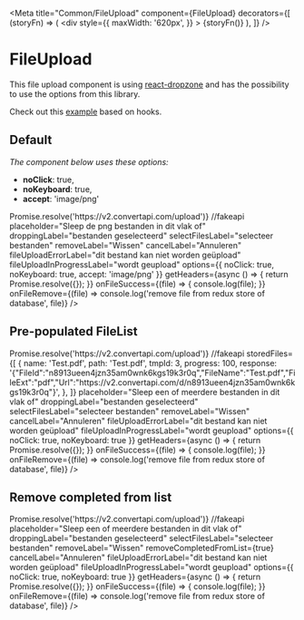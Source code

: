 
<Meta
	title="Common/FileUpload"
	component={FileUpload}
	decorators={[
		(storyFn) => (
			<div
				style={{
					maxWidth: '620px',
				}}
			>
				{storyFn()}
			</div>
		),
	]}
/>

# FileUpload

This file upload component is using [react-dropzone](https://react-dropzone.js.org/) and has the possibility to use the options from this library.

Check out this [example](https://react-dropzone.js.org/#!/Basic%20example) based on hooks.

## Default

_The component below uses these options:_

-   **noClick**: true,
-   **noKeyboard**: true,
-   **accept**: 'image/png'

<Canvas>
	<Story name="Default">
		<FileUpload
			getPostUrl={() => Promise.resolve('https://v2.convertapi.com/upload')} //fakeapi
			placeholder="Sleep de png bestanden in dit vlak of"
			droppingLabel="bestanden geselecteerd"
			selectFilesLabel="selecteer bestanden"
			removeLabel="Wissen"
			cancelLabel="Annuleren"
			fileUploadErrorLabel="dit bestand kan niet worden geüpload"
			fileUploadInProgressLabel="wordt geupload"
			options={{ noClick: true, noKeyboard: true, accept: 'image/png' }}
			getHeaders={async () => {
				return Promise.resolve({});
			}}
			onFileSuccess={(file) => {
				console.log(file);
			}}
			onFileRemove={(file) => console.log('remove file from redux store of database', file)}
		/>
	</Story>
</Canvas>

## Pre-populated FileList

<Canvas>
	<Story name="Pre-populated FileList">
		<FileUpload
			getPostUrl={() => Promise.resolve('https://v2.convertapi.com/upload')} //fakeapi
			storedFiles={[
				{
					name: 'Test.pdf',
					path: 'Test.pdf',
					tmpId: 3,
					progress: 100,
					response:
						'{"FileId":"n8913ueen4jzn35am0wnk6kgs19k3r0q","FileName":"Test.pdf","FileExt":"pdf","Url":"https://v2.convertapi.com/d/n8913ueen4jzn35am0wnk6kgs19k3r0q"}',
				},
			]}
			placeholder="Sleep een of meerdere bestanden in dit vlak of"
			droppingLabel="bestanden geselecteerd"
			selectFilesLabel="selecteer bestanden"
			removeLabel="Wissen"
			cancelLabel="Annuleren"
			fileUploadErrorLabel="dit bestand kan niet worden geüpload"
			fileUploadInProgressLabel="wordt geupload"
			options={{ noClick: true, noKeyboard: true }}
			getHeaders={async () => {
				return Promise.resolve({});
			}}
			onFileSuccess={(file) => {
				console.log(file);
			}}
			onFileRemove={(file) => console.log('remove file from redux store of database', file)}
		/>
	</Story>
</Canvas>

## Remove completed from list

<Canvas>
	<Story name="Remove completed from FileList">
		<FileUpload
			getPostUrl={() => Promise.resolve('https://v2.convertapi.com/upload')} //fakeapi
			placeholder="Sleep een of meerdere bestanden in dit vlak of"
			droppingLabel="bestanden geselecteerd"
			selectFilesLabel="selecteer bestanden"
			removeLabel="Wissen"
			removeCompletedFromList={true}
			cancelLabel="Annuleren"
			fileUploadErrorLabel="dit bestand kan niet worden geüpload"
			fileUploadInProgressLabel="wordt geupload"
			options={{ noClick: true, noKeyboard: true }}
			getHeaders={async () => {
				return Promise.resolve({});
			}}
			onFileSuccess={(file) => {
				console.log(file);
			}}
			onFileRemove={(file) => console.log('remove file from redux store of database', file)}
		/>
	</Story>
</Canvas>
